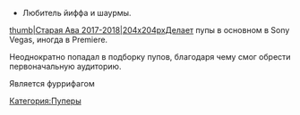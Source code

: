 * Любитель йиффа и шаурмы. 

{{Инфобокс_для_пуперов|другие_ники = Шаурма |сферы_творчества = RYTP, Furry Fandom|год_начала = 2017|имя_фамилия = Ян Артановский|дата_рождения = 2004. 16 декабря|место_проживания = Антрацит |ссылки = Канал https://www.youtube.com/channel/UCzuz6U-JY4tt_dZfS9fnMZQ?view_as=subscriber|image3 = Rovnaya.jpg}}[[Файл:Шаурма.jpg|thumb|Старая Ава 2017-2018|204x204px]]Делает пупы в основном в Sony Vegas, иногда в Premiere.

Неоднократно попадал в подборку пупов, благодаря чему смог обрести первоначальную аудиторию.

Является фуррифагом

[[Категория:Пуперы]]